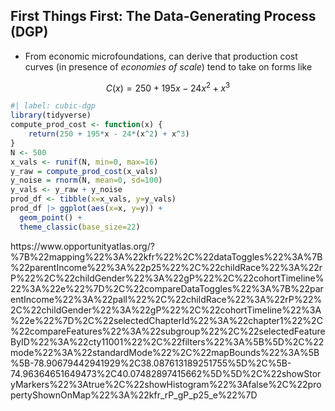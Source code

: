 
## First Things First: The Data-Generating Process (DGP) {.smaller}

* From economic microfoundations, can derive that production cost curves (in presence of *economies of scale*) tend to take on forms like

$$
C(x) = 250 + 195x - 24x^2 + x^3
$$

```r
#| label: cubic-dgp
library(tidyverse)
compute_prod_cost <- function(x) {
    return(250 + 195*x - 24*(x^2) + x^3)
}
N <- 500
x_vals <- runif(N, min=0, max=16)
y_raw = compute_prod_cost(x_vals)
y_noise = rnorm(N, mean=0, sd=100)
y_vals <- y_raw + y_noise
prod_df <- tibble(x=x_vals, y=y_vals)
prod_df |> ggplot(aes(x=x, y=y)) +
  geom_point() +
  theme_classic(base_size=22)
```

::: {.notes}

https://www.opportunityatlas.org/?%7B%22mapping%22%3A%22kfr%22%2C%22dataToggles%22%3A%7B%22parentIncome%22%3A%22p25%22%2C%22childRace%22%3A%22rP%22%2C%22childGender%22%3A%22gP%22%2C%22cohortTimeline%22%3A%22e%22%7D%2C%22compareDataToggles%22%3A%7B%22parentIncome%22%3A%22pall%22%2C%22childRace%22%3A%22rP%22%2C%22childGender%22%3A%22gP%22%2C%22cohortTimeline%22%3A%22e%22%7D%2C%22selectedChapterId%22%3A%22chapter1%22%2C%22compareFeatures%22%3A%22subgroup%22%2C%22selectedFeatureByID%22%3A%22cty11001%22%2C%22filters%22%3A%5B%5D%2C%22mode%22%3A%22standardMode%22%2C%22mapBounds%22%3A%5B%5B-78.90679442941929%2C38.087613189251755%5D%2C%5B-74.96364651649473%2C40.07482897415662%5D%5D%2C%22showStoryMarkers%22%3Atrue%2C%22showHistogram%22%3Afalse%2C%22propertyShownOnMap%22%3A%22kfr_rP_gP_p25_e%22%7D

:::